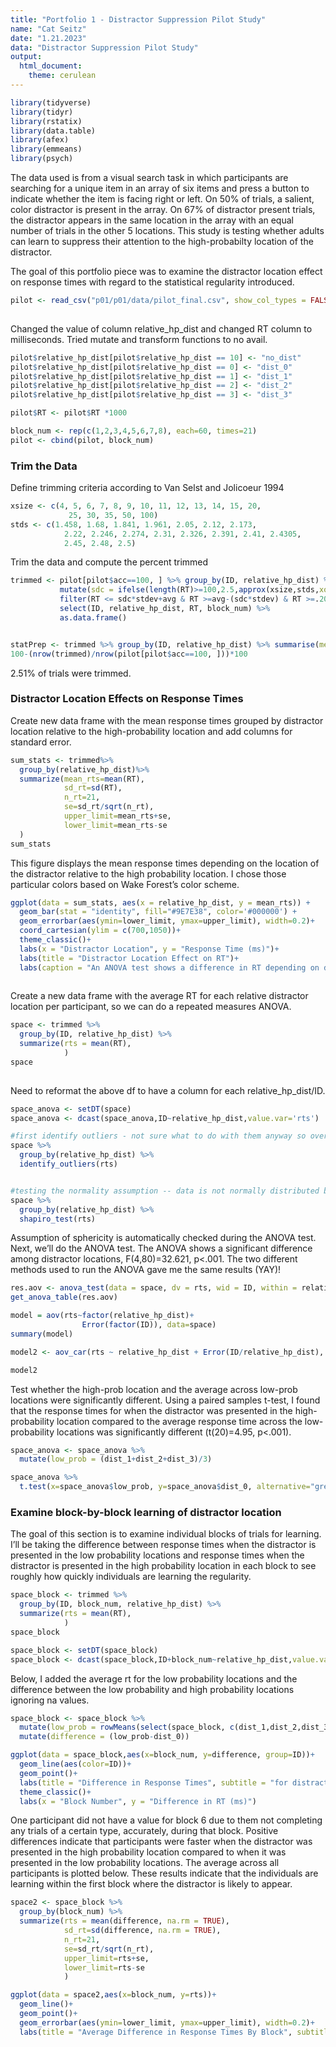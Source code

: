 ```yaml
---
title: "Portfolio 1 - Distractor Suppression Pilot Study"
name: "Cat Seitz"
date: "1.21.2023"
data: "Distractor Suppression Pilot Study"
output: 
  html_document: 
    theme: cerulean
---
```



```r
library(tidyverse) 
library(tidyr)
library(rstatix)
library(data.table)
library(afex)
library(emmeans)
library(psych)
```

The data used is from a visual search task in which participants are searching for a unique item in an array of six items and press a button to indicate whether the item is facing right or left. On 50% of trials, a salient, color distractor is present in the array. On 67% of distractor present trials, the distractor appears in the same location in the array with an equal number of trials in the other 5 locations. This study is testing whether adults can learn to suppress their attention to the high-probabilty location of the distractor. 

The goal of this portfolio piece was to examine the distractor location effect on response times with regard to the statistical regularity introduced. 

```r

pilot <- read_csv("p01/p01/data/pilot_final.csv", show_col_types = FALSE)
  
```

Changed the value of column relative_hp_dist and changed RT column to milliseconds. Tried mutate and transform functions to no avail. 

```r
pilot$relative_hp_dist[pilot$relative_hp_dist == 10] <- "no_dist"
pilot$relative_hp_dist[pilot$relative_hp_dist == 0] <- "dist_0"
pilot$relative_hp_dist[pilot$relative_hp_dist == 1] <- "dist_1"
pilot$relative_hp_dist[pilot$relative_hp_dist == 2] <- "dist_2"
pilot$relative_hp_dist[pilot$relative_hp_dist == 3] <- "dist_3"

pilot$RT <- pilot$RT *1000
```

```r
block_num <- rep(c(1,2,3,4,5,6,7,8), each=60, times=21)
pilot <- cbind(pilot, block_num)

```

### Trim the Data

Define trimming criteria according to Van Selst and Jolicoeur 1994
```r
xsize <- c(4, 5, 6, 7, 8, 9, 10, 11, 12, 13, 14, 15, 20, 
             25, 30, 35, 50, 100)
stds <- c(1.458, 1.68, 1.841, 1.961, 2.05, 2.12, 2.173, 
            2.22, 2.246, 2.274, 2.31, 2.326, 2.391, 2.41, 2.4305, 
            2.45, 2.48, 2.5)
```

Trim the data and compute the percent trimmed
```r
trimmed <- pilot[pilot$acc==100, ] %>% group_by(ID, relative_hp_dist) %>%
           mutate(sdc = ifelse(length(RT)>=100,2.5,approx(xsize,stds,xout=length(RT))$y), avg = mean(RT), stdev = sd(RT)) %>%
           filter(RT <= sdc*stdev+avg & RT >=avg-(sdc*stdev) & RT >=.200) %>%
           select(ID, relative_hp_dist, RT, block_num) %>%
           as.data.frame()


statPrep <- trimmed %>% group_by(ID, relative_hp_dist) %>% summarise(measurement=mean(RT)) %>% as.data.frame()
100-(nrow(trimmed)/nrow(pilot[pilot$acc==100, ]))*100
```
2.51% of trials were trimmed. 

### Distractor Location Effects on Response Times


Create new data frame with the mean response times grouped by distractor location relative to the high-probability location and add columns for standard error. 

```r

sum_stats <- trimmed%>%
  group_by(relative_hp_dist)%>%
  summarize(mean_rts=mean(RT),
            sd_rt=sd(RT),
            n_rt=21,
            se=sd_rt/sqrt(n_rt),
            upper_limit=mean_rts+se,
            lower_limit=mean_rts-se
  )
sum_stats

```



This figure displays the mean response times depending on the location of the distractor relative to the high probability location. I chose those particular colors based on Wake Forest's color scheme. 


```r
ggplot(data = sum_stats, aes(x = relative_hp_dist, y = mean_rts)) +
  geom_bar(stat = "identity", fill="#9E7E38", color='#000000') +
  geom_errorbar(aes(ymin=lower_limit, ymax=upper_limit), width=0.2)+
  coord_cartesian(ylim = c(700,1050))+
  theme_classic()+
  labs(x = "Distractor Location", y = "Response Time (ms)")+
  labs(title = "Distractor Location Effect on RT")+
  labs(caption = "An ANOVA test shows a difference in RT depending on distractor location, F(4,80)=33.3, p<.001.")
  
```



Create a new data frame with the average RT for each relative distractor location per participant, so we can do a repeated measures ANOVA. 

```r

space <- trimmed %>%
  group_by(ID, relative_hp_dist) %>%
  summarize(rts = mean(RT),
            )
space
  
```

Need to reformat the above df to have a column for each relative_hp_dist/ID.

```r

space_anova <- setDT(space)
space_anova <- dcast(space_anova,ID~relative_hp_dist,value.var='rts')

```

``` r

#first identify outliers - not sure what to do with them anyway so overall just ignore? maybe reason enough to get rid of ppt 11?
space %>%
  group_by(relative_hp_dist) %>%
  identify_outliers(rts)


#testing the normality assumption -- data is not normally distributed because some conditions have a p-value less than .05
space %>%
  group_by(relative_hp_dist) %>%
  shapiro_test(rts)

```

Assumption of sphericity is automatically checked during the ANOVA test. Next, we'll do the ANOVA test. The ANOVA shows a significant difference among distractor locations, F(4,80)=32.621, p<.001. The two different methods used to run the ANOVA gave me the same results (YAY)!


```r

res.aov <- anova_test(data = space, dv = rts, wid = ID, within = relative_hp_dist)
get_anova_table(res.aov)

```

```r

model = aov(rts~factor(relative_hp_dist)+
                Error(factor(ID)), data=space)
summary(model)

```

```r

model2 <- aov_car(rts ~ relative_hp_dist + Error(ID/relative_hp_dist), data=space)

model2


```


Test whether the high-prob location and the average across low-prob locations were significantly different. Using a paired samples t-test, I found that the response times for when the distractor was presented in the high-probability location compared to the average response time across the low-probability locations was significantly different (t(20)=4.95, p<.001).

```r

space_anova <- space_anova %>%
  mutate(low_prob = (dist_1+dist_2+dist_3)/3)

```

```r

space_anova %>%
  t.test(x=space_anova$low_prob, y=space_anova$dist_0, alternative="greater", mu=0,paired = TRUE, conf.level = .95)

```


### Examine block-by-block learning of distractor location

The goal of this section is to examine individual blocks of trials for learning. I'll be taking the difference between response times when the distractor is presented in the low probability locations and response times when the distractor is presented in the high probability location in each block to see roughly how quickly individuals are learning the regularity.


```r
space_block <- trimmed %>%
  group_by(ID, block_num, relative_hp_dist) %>%
  summarize(rts = mean(RT),
            )
space_block
```

```r

space_block <- setDT(space_block)
space_block <- dcast(space_block,ID+block_num~relative_hp_dist,value.var='rts')

```

Below, I added the average rt for the low probability locations and the difference between the low probability and high probability locations ignoring na values. 

```r

space_block <- space_block %>%
  mutate(low_prob = rowMeans(select(space_block, c(dist_1,dist_2,dist_3)),na.rm=TRUE)) %>%
  mutate(difference = (low_prob-dist_0))


```


```r
ggplot(data = space_block,aes(x=block_num, y=difference, group=ID))+
  geom_line(aes(color=ID))+
  geom_point()+
  labs(title = "Difference in Response Times", subtitle = "for distractor presentation at the low-probability locations and high-probability location by block")+
  theme_classic()+
  labs(x = "Block Number", y = "Difference in RT (ms)")

```


One participant did not have a value for block 6 due to them not completing any trials of a certain type, accurately, during that block. Positive differences indicate that participants were faster when the distractor was presented in the high probability location compared to when it was presented in the low probability locations. The average across all participants is plotted below. These results indicate that the individuals are learning within the first block where the distractor is likely to appear. 



```r
space2 <- space_block %>%
  group_by(block_num) %>%
  summarize(rts = mean(difference, na.rm = TRUE),
            sd_rt=sd(difference, na.rm = TRUE),
            n_rt=21,
            se=sd_rt/sqrt(n_rt),
            upper_limit=rts+se,
            lower_limit=rts-se
            )

```

```r
ggplot(data = space2,aes(x=block_num, y=rts))+
  geom_line()+
  geom_point()+
  geom_errorbar(aes(ymin=lower_limit, ymax=upper_limit), width=0.2)+
  labs(title = "Average Difference in Response Times By Block", subtitle = "for distractor presentation at the low-probability locations and high-probability location", x="Block number", y="Difference in RT (ms)")

```
















